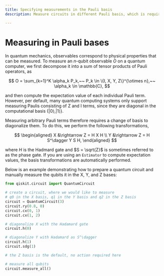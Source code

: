 ```yaml
---
title: Specifying measurements in the Pauli basis
description: Measure circuits in different Pauli basis, which is required to measure observables that are not diagonal in the computational basis.

---
```


# Measuring in Pauli bases

In quantum mechanics, observables correspond to physical properties that can be measured.
To measure an $n$-qubit observable $O$ on a quantum computer, we first decompose it into a sum of tensor products of Pauli operators, as

$$
O = \sum_{k=1}^K \alpha_k P_k,~~ P_k \in \{I, X, Y, Z\}^{\otimes n},~~ \alpha_k \in \mathbb{C},
$$

and then compute the expectation value of each individual Pauli term. 
However, per default, many quantum computing systems only support measuring Paulis consisting of Z and I terms, 
since they are diagonal in the computational basis $\{|0\rangle, |1\rangle\}$.

Measuring arbitrary Pauli terms therefore requires a change of basis to diagonalize them. To do this, we perform the following transformations,

$$
\begin{aligned}
    X &\rightarrow Z = H X H \\
    Y &\rightarrow Z = H S^\dagger Y S H,
\end{aligned}
$$

where $H$ is the Hadmard gate and $S = \sqrt{Z}$ is sometimes referred to as the phase gate. 
If you are using an `Estimator` to compute expectation values, the basis transformations are automatically performed.

Below is an example demonstrating how to prepare a quantum circuit and manually measure the qubits it in the X, Y, and Z bases:

```python
from qiskit.circuit import QuantumCircuit

# create a circuit, where we would like to measure
# q0 in the X basis, q1 in the Y basis and q2 in the Z basis
circuit = QuantumCircuit(3)
circuit.ry(0.8, 0)
circuit.cx(0, 1)
circuit.cx(1, 2)

# diagonalize X with the Hadamard gate 
circuit.h(0)

# diagonalize Y with Hadamard as S^\dagger
circuit.h(1)
circuit.sdg(1)

# the Z basis is the default, no action required here

# measure all qubits
circuit.measure_all()
```

